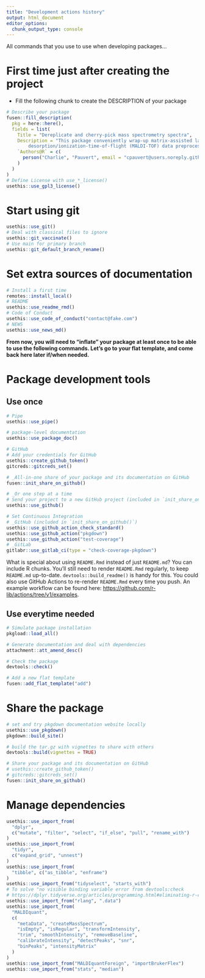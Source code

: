 ```yaml
---
title: "Development actions history"
output: html_document
editor_options: 
  chunk_output_type: console
---
```


All commands that you use to use when developing packages...

# First time just after creating the project

- Fill the following chunk to create the DESCRIPTION of your package

```r
# Describe your package
fusen::fill_description(
  pkg = here::here(),
  fields = list(
    Title = "Dereplicate and cherry-pick mass spectrometry spectra",
    Description = "This package conveniently wrap-up matrix-assisted laser
        desorption/ionization-time-of-flight (MALDI-TOF) data preprocessing steps, dereplication steps to cluster MALDI-TOF spectra and cherry-picking steps to select only representative spectra. This package relies heavily on the MALDIquant package and other tools to perform the actual work.",
    `Authors@R` = c(
      person("Charlie", "Pauvert", email = "cpauvert@users.noreply.github.com", role = c("aut", "cre"), comment = c(ORCID = "0000-0001-9832-2507"))
    )
  )
)
# Define License with use_*_license()
usethis::use_gpl3_license()
```

# Start using git

```r
usethis::use_git()
# Deal with classical files to ignore
usethis::git_vaccinate()
# Use main for primary branch
usethis::git_default_branch_rename()
```

# Set extra sources of documentation

```r
# Install a first time
remotes::install_local()
# README
usethis::use_readme_rmd()
# Code of Conduct
usethis::use_code_of_conduct("contact@fake.com")
# NEWS
usethis::use_news_md()
```

**From now, you will need to "inflate" your package at least once to be able to use the following commands. Let's go to your flat template, and come back here later if/when needed.**


# Package development tools
## Use once

```r
# Pipe
usethis::use_pipe()

# package-level documentation
usethis::use_package_doc()

# GitHub
# Add your credentials for GitHub
usethis::create_github_token()
gitcreds::gitcreds_set()

# _All-in-one share of your package and its documentation on GitHub
fusen::init_share_on_github()

# _Or one step at a time
# Send your project to a new GitHub project (included in `init_share_on_github()`)
usethis::use_github()

# Set Continuous Integration
# _GitHub (included in `init_share_on_github()`)
usethis::use_github_action_check_standard()
usethis::use_github_action("pkgdown")
usethis::use_github_action("test-coverage")
# _GitLab
gitlabr::use_gitlab_ci(type = "check-coverage-pkgdown")
```

What is special about using `README.Rmd` instead of just `README.md`? You can include R chunks. You'll still need to render `README.Rmd` regularly, to keep `README.md` up-to-date. `devtools::build_readme()` is handy for this. You could also use GitHub Actions to re-render `README.Rmd` every time you push. An example workflow can be found here: <https://github.com/r-lib/actions/tree/v1/examples>.


## Use everytime needed

```r
# Simulate package installation
pkgload::load_all()

# Generate documentation and deal with dependencies
attachment::att_amend_desc()

# Check the package
devtools::check()

# Add a new flat template
fusen::add_flat_template("add")
```

# Share the package

```r
# set and try pkgdown documentation website locally
usethis::use_pkgdown()
pkgdown::build_site()

# build the tar.gz with vignettes to share with others
devtools::build(vignettes = TRUE)

# Share your package and its documentation on GitHub
# usethis::create_github_token()
# gitcreds::gitcreds_set()
fusen::init_share_on_github()
```

# Manage dependencies

```r
usethis::use_import_from(
  "dplyr",
  c("mutate", "filter", "select", "if_else", "pull", "rename_with")
)
usethis::use_import_from(
  "tidyr",
  c("expand_grid", "unnest")
)
usethis::use_import_from(
  "tibble", c("as_tibble", "enframe")
)
usethis::use_import_from("tidyselect", "starts_with")
# To solve "no visible binding variable error from devtools:check
# https://dplyr.tidyverse.org/articles/programming.html#eliminating-r-cmd-check-notes
usethis::use_import_from("rlang", ".data")
usethis::use_import_from(
  "MALDIquant",
  c(
    "metaData", "createMassSpectrum",
    "isEmpty", "isRegular", "transformIntensity",
    "trim", "smoothIntensity", "removeBaseline",
    "calibrateIntensity", "detectPeaks", "snr",
    "binPeaks", "intensityMatrix"
  )
)
usethis::use_import_from("MALDIquantForeign", "importBrukerFlex")
usethis::use_import_from("stats", "median")
```

